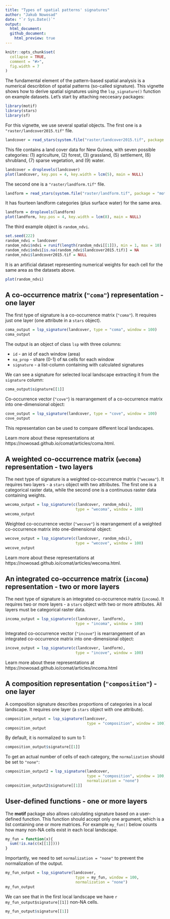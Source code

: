 ```yaml
---
title: "Types of spatial patterns' signatures"
author: "Jakub Nowosad"
date: "`r Sys.Date()`"
output: 
  html_document:
  github_document:
    html_preview: true
---
```


```r
knitr::opts_chunk$set(
  collapse = TRUE,
  comment = "#>",
  fig.width = 7
)
```

The fundamental element of the pattern-based spatial analysis is a numerical describtion of spatial patterns (so-called signature).
This vignette shows how to derive spatial signatures using the `lsp_signature()` function on example datasets.
Let's start by attaching neccesary packages:

```r
library(motif)
library(stars)
library(sf)
```

For this vignette, we use several spatial objects.
The first one is a `"raster/landcover2015.tif"` file.

```r
landcover = read_stars(system.file("raster/landcover2015.tif", package = "motif"))
```

This file contains a land cover data for New Guinea, with seven possible categories: (1) agriculture, (2) forest, (3) grassland, (5) settlement, (6) shrubland, (7) sparse vegetation, and (9) water.

```r
landcover = droplevels(landcover)
plot(landcover, key.pos = 4, key.width = lcm(5), main = NULL)
```

The second one is a `"raster/landform.tif"` file.

```r
landform = read_stars(system.file("raster/landform.tif", package = "motif"))
```

It has fourteen landform categories (plus surface water) for the same area.

```r
landform = droplevels(landform)
plot(landform, key.pos = 4, key.width = lcm(8), main = NULL)
```

The third example object is `random_ndvi`.

```r
set.seed(222)
random_ndvi = landcover
random_ndvi$ndvi = runif(length(random_ndvi[[1]]), min = 1, max = 10)
random_ndvi$ndvi[is.na(random_ndvi$landcover2015.tif)] = NA
random_ndvi$landcover2015.tif = NULL
```

It is an artificial dataset representing numerical weights for each cell for the same area as the datasets above.

```r
plot(random_ndvi)
```

## A co-occurrence matrix (`"coma"`) representation - one layer

The first type of signature is a co-occurrence matrix (`"coma"`).
It requires just one layer (one attribute in a `stars` object).

```r
coma_output = lsp_signature(landcover, type = "coma", window = 100)
coma_output
```

The output is an object of class `lsp` with three columns:

- `id` - an id of each window (area)
- `na_prop` - share (0-1) of `NA` cells for each window
- `signature` - a list-column containing with calculated signatures

We can see a signature for selected local landscape extracting it from the `signature` column: 

```r
coma_output$signature[[1]]
```

Co-occurrence vector (`"cove"`) is rearrangement of a co-occurrence matrix into one-dimensional object:

```r
cove_output = lsp_signature(landcover, type = "cove", window = 100)
cove_output
```

This representation can be used to compare different local landscapes.

Learn more about these representations at https://nowosad.github.io/comat/articles/coma.html.

## A weighted co-occurrence matrix (`wecoma`) representation - two layers

The next type of signature is a weighted co-occurrence matrix (`"wecoma"`).
It requires two layers - a `stars` object with two attributes.
The first one is a categorical raster data, while the second one is a continuous raster data containing weights.

```r
wecoma_output = lsp_signature(c(landcover, random_ndvi), 
                               type = "wecoma", window = 100)
wecoma_output
```

Weighted co-occurrence vector (`"wecove"`) is rearrangement of a weighted co-occurrence matrix into one-dimensional object:

```r
wecove_output = lsp_signature(c(landcover, random_ndvi),
                               type = "wecove", window = 100)
wecove_output
```

Learn more about these representations at https://nowosad.github.io/comat/articles/wecoma.html.

## An integrated co-occurrence matrix (`incoma`) representation - two or more layers

The next type of signature is an integrated co-occurrence matrix (`incoma`).
It requires two or more layers - a `stars` object with two or more attributes.
All layers must be categorical raster data.

```r
incoma_output = lsp_signature(c(landcover, landform),
                               type = "incoma", window = 100)
```

Integrated co-occurrence vector (`"incove"`) is rearrangement of an integrated co-occurrence matrix into one-dimensional object:

```r
incove_output = lsp_signature(c(landcover, landform),
                               type = "incove", window = 100)
```

Learn more about these representations at https://nowosad.github.io/comat/articles/incoma.html

## A composition representation (`"composition"`) - one layer

A composition signature describes proportions of categories in a local landscape.
It requires one layer (a `stars` object with one attribute).

```r
composition_output = lsp_signature(landcover, 
                                    type = "composition", window = 100)
composition_output
```

By default, it is normalized to sum to 1:

```r
composition_output$signature[[1]]
```

To get an actual number of cells of each category, the `normalization` should be set to `"none"`:

```r
composition_output2 = lsp_signature(landcover, 
                                    type = "composition", window = 100,
                                    normalization = "none")
composition_output2$signature[[1]]
```

## User-defined functions - one or more layers

The **motif** package also allows calculating signature based on a user-defined function.
This function should accept only one argument, which is a list containing one or more matrices.
For example `my_fun()` below counts how many non-NA cells exist in each local landscape.

```r
my_fun = function(x){
  sum(!is.na(c(x[[1]])))
} 
```

Importantly, we need to set `normalization = "none"` to prevent the normalization of the output.

```r
my_fun_output = lsp_signature(landcover, 
                               type = my_fun, window = 100,
                               normalization = "none")
my_fun_output
```

We can see that in the first local landscape we have `r my_fun_output$signature[[1]]` non-NA cells.

```r
my_fun_output$signature[[1]]
```

